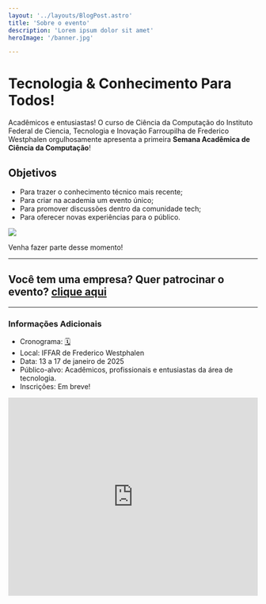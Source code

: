 ```yaml
---
layout: '../layouts/BlogPost.astro'
title: 'Sobre o evento'
description: 'Lorem ipsum dolor sit amet'
heroImage: '/banner.jpg'

---
```




# Tecnologia & Conhecimento Para Todos!

Acadêmicos e entusiastas! O curso de Ciência da Computação do Instituto Federal de Ciencia, Tecnologia e Inovação Farroupilha de Frederico Westphalen orgulhosamente apresenta a primeira **Semana Acadêmica de Ciência da Computação**!


## Objetivos

- Para trazer o conhecimento técnico mais recente;
- Para criar na academia um evento único;
- Para promover discussões dentro da comunidade tech;
- Para oferecer novas experiências para o público.


![](https://media1.tenor.com/m/Lv700rsO-CYAAAAd/team-rocket.gif)

Venha fazer parte desse momento!

---

## Você tem uma empresa? Quer patrocinar o evento? [clique aqui](/patrocinio)

---

### Informações Adicionais

- Cronograma: [🗓️](/#cronograma)
- Local: IFFAR de Frederico Westphalen
- Data: 13 a 17 de janeiro de 2025
- Público-alvo: Acadêmicos, profissionais e entusiastas da área de tecnologia.
- Inscrições: Em breve!

<div>
    <iframe src="https://www.google.com/maps/embed?pb=!1m18!1m12!1m3!1d307.6089794962415!2d-53.43159478020805!3d-27.38981581558407!2m3!1f0!2f0!3f0!3m2!1i1024!2i768!4f13.1!3m3!1m2!1s0x94fb9d64856f029b%3A0x66c5cd642f05e08f!2sIFFar%2FFW%20-%20Pr%C3%A9dio%20Administra%C3%A7%C3%A3o%2C%20Audit%C3%B3rio%2C%20RU%20e%20Cooperiffar!5e1!3m2!1spt-BR!2sbr!4v1734367591835!5m2!1spt-BR!2sbr" width="100%" height="400" style="border:0;"  referrerpolicy="no-referrer-when-downgrade"></iframe>
</div>
